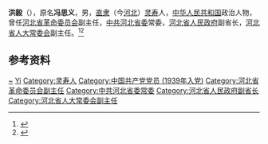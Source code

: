 {{Otheruses|other=名为洪毅的其他人物|洪毅}}

'''洪毅'''（{{bd|1924年|12月|2010年|8月27日}}），原名'''冯思义'''，男，[[直隶|直隶]]（今[[河北|河北]]）[[灵寿县|灵寿]]人，[[中华人民共和国|中华人民共和国]]政治人物，曾任[[河北省革命委员会|河北省革命委员会]]副主任，[[中共河北省委|中共河北省委]]常委，[[河北省人民政府|河北省人民政府]]副省长，[[河北省人大常委会|河北省人大常委会]]副主任。<ref>{{Cite web|title=中共河北省委原常委 河北省人民政府原副省长洪毅同志逝世|url=http://gov.hebnews.cn/2010-09/02/content_627836.htm|accessdate=2020-08-12|work=河北新闻网}}</ref><ref>{{Cite book|title=中华人民共和国职官志|author=何虎生, 李耀东, 向常福主编|publisher=中国社会出版社|year=2003|isbn=9787800883934|location=北京|pages=}}</ref>

== 参考资料 ==
{{reflist}}

{{中国人物小作品}}

{{Authority control}}
{{DEFAULTSORT:Hong洪}}
[[Category:冯姓|~]]
[[Category:洪姓|Yi]]
[[Category:灵寿人|Category:灵寿人]]
[[Category:中国共产党党员_(1939年入党)|Category:中国共产党党员 (1939年入党)]]
[[Category:河北省革命委员会副主任|Category:河北省革命委员会副主任]]
[[Category:中共河北省委常委|Category:中共河北省委常委]]
[[Category:河北省人民政府副省长|Category:河北省人民政府副省长]]
[[Category:河北省人大常委会副主任|Category:河北省人大常委会副主任]]